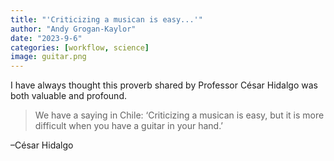 ```yaml
---
title: "'Criticizing a musican is easy...'"
author: "Andy Grogan-Kaylor"
date: "2023-9-6"
categories: [workflow, science]
image: guitar.png
---
```


I have always thought this proverb shared by Professor César Hidalgo was both valuable and profound.
  
> We have a saying in Chile: 'Criticizing a musican is easy, but it is more difficult when you have a guitar in your hand.'

--César Hidalgo
